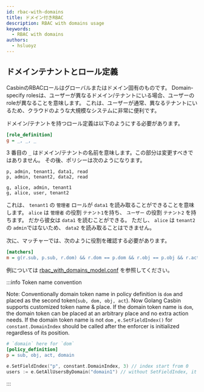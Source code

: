 ```yaml
---
id: rbac-with-domains
title: ドメイン付きRBAC
description: RBAC with domains usage
keywords:
  - RBAC with domains
authors:
  - hsluoyz
---
```


## ドメインテナントとロール定義

CasbinのRBACロールはグローバルまたはドメイン固有のものです。 Domain-specify rolesは、ユーザーが異なるドメイン/テナントにいる場合、ユーザーのroleが異なることを意味します。 これは、ユーザーが通常、異なるテナントにいるため、クラウドのような大規模なシステムに非常に便利です。

ドメイン/テナントを持つロール定義は以下のようにする必要があります。

```ini
[role_definition]
g = _, _, _
```

3 番目の `_` はドメイン/テナントの名前を意味します。この部分は変更すべきではありません。 その後、ポリシーは次のようになります。

```
p, admin, tenant1, data1, read
p, admin, tenant2, data2, read

g, alice, admin, tenant1
g, alice, user, tenant2
```

これは、 `tenant1` の `管理者` ロールが `data1` を読み取ることができることを意味します。 `alice` は `管理者` の役割 `テナント1`を持ち、 `ユーザー` の役割 `テナント2` を持ちます。 だから彼女は `data1` を読むことができる。 ただし、 `alice` は `tenant2` の `admin`ではないため、 `data2` を読み取ることはできません。

次に、マッチャーでは、次のように役割を確認する必要があります。

```ini
[matchers]
m = g(r.sub, p.sub, r.dom) && r.dom == p.dom && r.obj == p.obj && r.act == p.act
```

例については [rbac_with_domains_model.conf](https://github.com/casbin/casbin/blob/master/examples/rbac_with_domains_model.conf) を参照してください。

:::info Token name convention

Note: Conventionally domain token name in policy definition is `dom` and placed as the second token(`sub, dom, obj, act`). Now Golang Casbin supports customized token name & place. If the domain token name is `dom`, the domain token can be placed at an arbitrary place and no extra action needs.  If the domain token name is not `dom` , `e.SetFieldIndex()` for `constant.DomainIndex` should be called after the enforcer is initialized regardless of its position.

```ini
# `domain` here for `dom`
[policy_definition]
p = sub, obj, act, domain
```

```go
e.SetFieldIndex("p", constant.DomainIndex, 3) // index start from 0
users := e.GetAllUsersByDomain("domain1") // without SetFieldIndex, it will raise an error
```

:::
